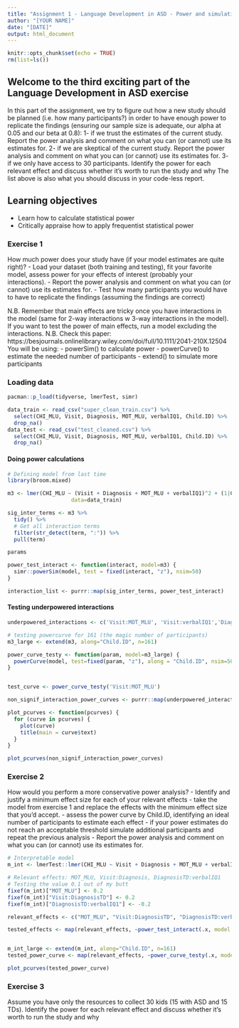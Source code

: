 ```yaml
---
title: "Assignment 1 - Language Development in ASD - Power and simulations"
author: "[YOUR NAME]"
date: "[DATE]"
output: html_document
---
```


```r
knitr::opts_chunk$set(echo = TRUE)
rm(list=ls())
```

## Welcome to the third exciting part of the Language Development in ASD exercise

In this part of the assignment, we try to figure out how a new study should be planned (i.e. how many participants?) in order to have enough power to replicate the findings (ensuring our sample size is adequate, our alpha at 0.05 and our beta at 0.8):
1- if we trust the estimates of the current study. Report the power analysis and comment on what you can (or cannot) use its estimates for.
2- if we are skeptical of the current study. Report the power analysis and comment on what you can (or cannot) use its estimates for.
3- if we only have access to 30 participants. Identify the power for each relevant effect and discuss whether it's worth to run the study and why
The list above is also what you should discuss in your code-less report.


## Learning objectives

- Learn how to calculate statistical power
- Critically appraise how to apply frequentist statistical power

### Exercise 1

How much power does your study have (if your model estimates are quite right)?
- Load your dataset (both training and testing), fit your favorite model, assess power for your effects of interest (probably your interactions).
- Report the power analysis and comment on what you can (or cannot) use its estimates for.
- Test how many participants you would have to have to replicate the findings (assuming the findings are correct)

N.B. Remember that main effects are tricky once you have interactions in the model (same for 2-way interactions w 3-way interactions in the model). If you want to test the power of main effects, run a model excluding the interactions.
N.B. Check this paper: https://besjournals.onlinelibrary.wiley.com/doi/full/10.1111/2041-210X.12504
You will be using:
- powerSim() to calculate power
- powerCurve() to estimate the needed number of participants
- extend() to simulate more participants

### Loading data
```r
pacman::p_load(tidyverse, lmerTest, simr)

data_train <- read_csv("super_clean_train.csv") %>% 
  select(CHI_MLU, Visit, Diagnosis, MOT_MLU, verbalIQ1, Child.ID) %>% 
  drop_na()
data_test <- read_csv("test_cleaned.csv") %>% 
  select(CHI_MLU, Visit, Diagnosis, MOT_MLU, verbalIQ1, Child.ID) %>% 
  drop_na()


```

#### Doing power calculations
```r
# Defining model from last time
library(broom.mixed)

m3 <- lmer(CHI_MLU ~ (Visit + Diagnosis + MOT_MLU + verbalIQ1)^2 + (1|Child.ID),
                    data=data_train)

sig_inter_terms <- m3 %>% 
  tidy() %>% 
  # Get all interaction terms
  filter(str_detect(term, ":")) %>% 
  pull(term)

params

power_test_interact <- function(interact, model=m3) {
  simr::powerSim(model, test = fixed(interact, "z"), nsim=50)
}

interaction_list <- purrr::map(sig_inter_terms, power_test_interact)
```

#### Testing underpowered interactions 
```r
underpowered_interactions <- c('Visit:MOT_MLU', 'Visit:verbalIQ1','DiagnosisTD:MOT_MLU', 'DiagnosisTD:MOT_MLU', 'MOT_MLU:verbalIQ1')

# testing powercurve for 161 (the magic number of participants)
m3_large <- extend(m3, along="Child.ID", n=161)

power_curve_testy <- function(param, model=m3_large) {
  powerCurve(model, test=fixed(param, "z"), along = "Child.ID", nsim=50)
}


test_curve <- power_curve_testy('Visit:MOT_MLU')

non_signif_interaction_power_curves <- purrr::map(underpowered_interactions, power_curve_testy)

plot_pcurves <- function(pcurves) {
  for (curve in pcurves) {
    plot(curve)
    title(main = curve$text)
  }  
}

plot_pcurves(non_signif_interaction_power_curves)

```


### Exercise 2

How would you perform a more conservative power analysis?
- Identify and justify a minimum effect size for each of your relevant effects
- take the model from exercise 1 and replace the effects with the minimum effect size that you'd accept.
- assess the power curve by Child.ID, identifying an ideal number of participants to estimate each effect
- if your power estimates do not reach an acceptable threshold simulate additional participants and repeat the previous analysis
- Report the power analysis and comment on what you can (or cannot) use its estimates for.

```r
# Interpretable model
m_int <- lmerTest::lmer(CHI_MLU ~ Visit + Diagnosis + MOT_MLU + verbalIQ1 + Visit:Diagnosis + Diagnosis:verbalIQ1 + (1 + Visit|Child.ID), data = data_train)

# Relevant effects: MOT_MLU, Visit:Diagnosis, DiagnosisTD:verbalIQ1
# Testing the value 0.1 out of my butt
fixef(m_int)["MOT_MLU"] <- 0.2
fixef(m_int)["Visit:DiagnosisTD"] <- 0.2
fixef(m_int)["DiagnosisTD:verbalIQ1"] <- -0.2

relevant_effects <- c("MOT_MLU", "Visit:DiagnosisTD", "DiagnosisTD:verbalIQ1")

tested_effects <- map(relevant_effects, ~power_test_interact(.x, model = m_int))


m_int_large <- extend(m_int, along="Child.ID", n=161)
tested_power_curve <- map(relevant_effects, ~power_curve_testy(.x, model = m_int_large))

plot_pcurves(tested_power_curve)

```


### Exercise 3

Assume you have only the resources to collect 30 kids (15 with ASD and 15 TDs). Identify the power for each relevant effect and discuss whether it's worth to run the study and why

```r

```